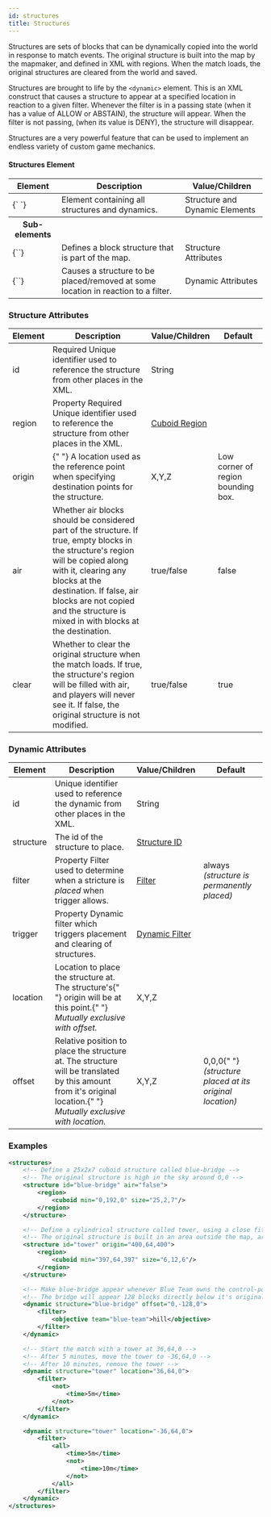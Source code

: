 ```yaml
---
id: structures
title: Structures
---
```


Structures are sets of blocks that can be dynamically copied into the world in response to match events.
The original structure is built into the map by the mapmaker, and defined in XML with regions.
When the match loads, the original structures are cleared from the world and saved.

Structures are brought to life by the `<dynamic>` element.
This is an XML construct that causes a structure to appear at a specified location in reaction to a given filter.
Whenever the filter is in a passing state (when it has a value of ALLOW or ABSTAIN), the structure will appear.
When the filter is not passing, (when its value is DENY), the structure will disappear.

Structures are a very powerful feature that can be used to implement an endless variety of custom game mechanics.

#### Structures Element

<div className="table-container">
  <table>
    <thead>
      <tr>
        <th>Element</th>
        <th>Description</th>
        <th>Value/Children</th>
      </tr>
    </thead>
    <tbody>
      <tr>
        <td>
          <label>{`<falling-blocks> </falling-blocks>`}</label>
        </td>
        <td>Element containing all structures and dynamics.</td>
        <td>
          <span className="badge badge--secondary">
            Structure and Dynamic Elements
          </span>
        </td>
      </tr>
      <tr>
        <th>Sub-elements</th>
        <th />
        <th />
      </tr>
      <tr>
        <td>
          <label>{`<structure>`}</label>
        </td>
        <td>Defines a block structure that is part of the map.</td>
        <td>
          <span className="badge badge--secondary">Structure Attributes</span>
        </td>
      </tr>
      <tr>
        <td>
          <label>{`<dynamic>`}</label>
        </td>
        <td>
          Causes a structure to be placed/removed at some location in reaction
          to a filter.
        </td>
        <td>
          <span className="badge badge--secondary">Dynamic Attributes</span>
        </td>
      </tr>
    </tbody>
  </table>
</div>

### Structure Attributes

<div className="table-container">
  <table>
    <thead>
      <tr>
        <th>Element</th>
        <th>Description</th>
        <th>Value/Children</th>
        <th>Default</th>
      </tr>
    </thead>
    <tbody>
      <tr>
        <td>
          <label>id</label>
        </td>
        <td>
          <span className="badge badge--danger">Required</span>
          Unique identifier used to reference the structure from other places in
          the XML.
        </td>
        <td>
          <span className="badge badge--primary">String</span>
        </td>
        <td></td>
      </tr>
      <tr>
        <td>
          <label>region</label>
        </td>
        <td>
          <span
            className="badge badge--secondary"
            title="Can be either this attribute or a sub-element."
          >
            Property
          </span>
          <span className="badge badge--danger">Required</span>
          Unique identifier used to reference the structure from other places in
          the XML.
        </td>
        <td>
          <a href="/docs/modules/mechanics/regions#block-bounded-regions">
            Cuboid Region
          </a>
        </td>
        <td></td>
      </tr>
      <tr>
        <td>
          <label>origin</label>
        </td>
        <td>
          {" "}
          A location used as the reference point when specifying destination
          points for the structure.
        </td>
        <td>
          <span className="badge badge--primary">X,Y,Z</span>
        </td>
        <td>
          Low corner of <label>region</label> bounding box.
        </td>
      </tr>
      <tr>
        <td>
          <label>air</label>
        </td>
        <td>
          Whether air blocks should be considered part of the structure. If
          true, empty blocks in the structure's region will be copied along with
          it, clearing any blocks at the destination. If false, air blocks are
          not copied and the structure is mixed in with blocks at the
          destination.
        </td>
        <td>
          <span className="badge badge--primary">true/false</span>
        </td>
        <td>
          <label>false</label>
        </td>
      </tr>
      <tr>
        <td>
          <label>clear</label>
        </td>
        <td>
          Whether to clear the original structure when the match loads. If true,
          the structure's region will be filled with air, and players will never
          see it. If false, the original structure is not modified.
        </td>
        <td>
          <span className="badge badge--primary">true/false</span>
        </td>
        <td>
          <label>true</label>
        </td>
      </tr>
    </tbody>
  </table>
</div>

### Dynamic Attributes

<div className="table-container">
  <table>
    <thead>
      <tr>
        <th>Element</th>
        <th>Description</th>
        <th>Value/Children</th>
        <th>Default</th>
      </tr>
    </thead>
    <tbody>
      <tr>
        <td>
          <label>id</label>
        </td>
        <td>
          Unique identifier used to reference the dynamic from other places in
          the XML.
        </td>
        <td>
          <span className="badge badge--primary">String</span>
        </td>
        <td></td>
      </tr>
      <tr>
        <td>
          <label>structure</label>
        </td>
        <td>
          The <label>id</label> of the structure to place.
        </td>
        <td>
          <a href="#structure-attributes">Structure ID</a>
        </td>
        <td></td>
      </tr>
      <tr>
        <td>
          <label>filter</label>
        </td>
        <td>
          <span
            className="badge badge--secondary"
            title="Can be either this attribute or a sub-element."
          >
            Property
          </span>
          Filter used to determine when a stricture is <em>placed</em> when <label>
            trigger
          </label> allows.
        </td>
        <td>
          <a href="/docs/modules/mechanics/filters">Filter</a>
        </td>
        <td>
          <label>always</label> <em>(structure is permanently placed)</em>
        </td>
      </tr>
      <tr>
        <td>
          <label>trigger</label>
        </td>
        <td>
          <span
            className="badge badge--secondary"
            title="Can be either this attribute or a sub-element."
          >
            Property
          </span>
          Dynamic filter which triggers placement and clearing of structures.
        </td>
        <td>
          <a href="/docs/modules/mechanics/filters#dynamic-filters">
            Dynamic Filter
          </a>
        </td>
        <td></td>
      </tr>
      <tr>
        <td>
          <label>location</label>
        </td>
        <td>
          Location to place the structure at. The structure's{" "}
          <label>origin</label> will be at this point.{" "}
          <em>
            Mutually exclusive with <label>offset</label>.
          </em>
        </td>
        <td>
          <span className="badge badge--primary">X,Y,Z</span>
        </td>
        <td></td>
      </tr>
      <tr>
        <td>
          <label>offset</label>
        </td>
        <td>
          Relative position to place the structure at. The structure will be
          translated by this amount from it's original location.{" "}
          <em>
            Mutually exclusive with <label>location</label>.
          </em>
        </td>
        <td>
          <span className="badge badge--primary">X,Y,Z</span>
        </td>
        <td>
          <label>0,0,0</label>{" "}
          <em>(structure placed at its original location)</em>
        </td>
      </tr>
    </tbody>
  </table>
</div>

### Examples

```xml
<structures>
    <!-- Define a 25x2x7 cuboid structure called blue-bridge -->
    <!-- The original structure is high in the sky around 0,0 -->
    <structure id="blue-bridge" air="false">
        <region>
            <cuboid min="0,192,0" size="25,2,7"/>
        </region>
    </structure>

    <!-- Define a cylindrical structure called tower, using a close fitting cuboid -->
    <!-- The original structure is built in an area outside the map, around 400,400 -->
    <structure id="tower" origin="400,64,400">
        <region>
            <cuboid min="397,64,397" size="6,12,6"/>
        </region>
    </structure>

    <!-- Make blue-bridge appear whenever Blue Team owns the control-point called "hill" -->
    <!-- The bridge will appear 128 blocks directly below it's original location -->
    <dynamic structure="blue-bridge" offset="0,-128,0">
        <filter>
            <objective team="blue-team">hill</objective>
        </filter>
    </dynamic>

    <!-- Start the match with a tower at 36,64,0 -->
    <!-- After 5 minutes, move the tower to -36,64,0 -->
    <!-- After 10 minutes, remove the tower -->
    <dynamic structure="tower" location="36,64,0">
        <filter>
            <not>
                <time>5m</time>
            </not>
        </filter>
    </dynamic>

    <dynamic structure="tower" location="-36,64,0">
        <filter>
            <all>
                <time>5m</time>
                <not>
                    <time>10m</time>
                </not>
            </all>
        </filter>
    </dynamic>
</structures>
```
